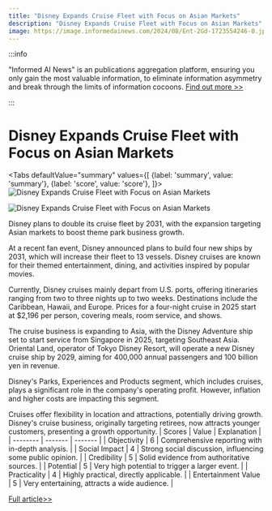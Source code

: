 ```yaml
---
title: "Disney Expands Cruise Fleet with Focus on Asian Markets"
description: "Disney Expands Cruise Fleet with Focus on Asian Markets"
image: https://image.informedainews.com/2024/08/Ent-2Gd-1723554246-0.jpg
---
```



:::info

"Informed AI News" is an publications aggregation platform, ensuring you only gain the most valuable information, to eliminate information asymmetry and break through the limits of information cocoons.  [Find out more >>](/)

:::

# Disney Expands Cruise Fleet with Focus on Asian Markets


<Tabs
	defaultValue="summary"
	values={[
	{label: 'summary', value: 'summary'},
	{label: 'score', value: 'score'},
]}>
<TabItem value="summary">
<img
  src="https://image.informedainews.com/2024/08/Ent-2Gd-1723554246-0.jpg"
  alt="Disney Expands Cruise Fleet with Focus on Asian Markets"
/>

<img
  src="https://image.informedainews.com/2024/08/Ent-pkC-1723554246-1.jpg"
  alt="Disney Expands Cruise Fleet with Focus on Asian Markets"
/>



Disney plans to double its cruise fleet by 2031, with the expansion targeting Asian markets to boost theme park business growth.

At a recent fan event, Disney announced plans to build four new ships by 2031, which will increase their fleet to 13 vessels. Disney cruises are known for their themed entertainment, dining, and activities inspired by popular movies.

Currently, Disney cruises mainly depart from U.S. ports, offering itineraries ranging from two to three nights up to two weeks. Destinations include the Caribbean, Hawaii, and Europe. Prices for a four-night cruise in 2025 start at $2,196 per person, covering meals, room service, and shows.

The cruise business is expanding to Asia, with the Disney Adventure ship set to start service from Singapore in 2025, targeting Southeast Asia. Oriental Land, operator of Tokyo Disney Resort, will operate a new Disney cruise ship by 2029, aiming for 400,000 annual passengers and 100 billion yen in revenue.

Disney's Parks, Experiences and Products segment, which includes cruises, plays a significant role in the company's operating profit. However, inflation and higher costs are impacting this segment.

Cruises offer flexibility in location and attractions, potentially driving growth. Disney's cruise business, originally targeting retirees, now attracts younger customers, presenting a growth opportunity.
</TabItem>
<TabItem value="score">
	| Scores     | Value   | Explanation |
	| -------- | ------- | ------- |
	| Objectivity  | 6    | Comprehensive reporting with in-depth analysis.    |
	| Social Impact | 4     | Strong social discussion, influencing some public opinion.    |
	| Credibility    | 5    | Solid evidence from authoritative sources.    |
	| Potential    | 5    | Very high potential to trigger a larger event.    |
	| Practicality    | 4    | Highly practical, directly applicable.    |
	| Entertainment Value    | 5    | Very entertaining, attracts a wide audience.    |
</TabItem>
</Tabs>

[Full article>>](https://asia.nikkei.com/Business/Travel-Leisure/Disney-takes-its-cruise-ships-to-Singapore-Japan-in-major-expansion)
